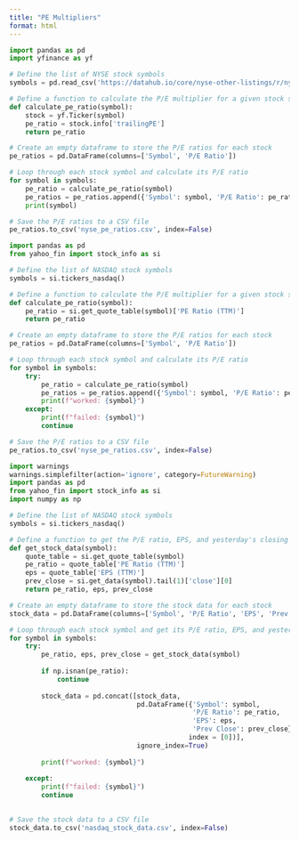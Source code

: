 ```yaml
---
title: "PE Multipliers"
format: html
---
```


```python
import pandas as pd
import yfinance as yf

# Define the list of NYSE stock symbols
symbols = pd.read_csv('https://datahub.io/core/nyse-other-listings/r/nyse-listed.csv')['ACT Symbol'].tolist()

# Define a function to calculate the P/E multiplier for a given stock symbol
def calculate_pe_ratio(symbol):
    stock = yf.Ticker(symbol)
    pe_ratio = stock.info['trailingPE']
    return pe_ratio

# Create an empty dataframe to store the P/E ratios for each stock
pe_ratios = pd.DataFrame(columns=['Symbol', 'P/E Ratio'])

# Loop through each stock symbol and calculate its P/E ratio
for symbol in symbols:
    pe_ratio = calculate_pe_ratio(symbol)
    pe_ratios = pe_ratios.append({'Symbol': symbol, 'P/E Ratio': pe_ratio}, ignore_index=True)
    print(symbol)

# Save the P/E ratios to a CSV file
pe_ratios.to_csv('nyse_pe_ratios.csv', index=False)

```

```python
import pandas as pd
from yahoo_fin import stock_info as si

# Define the list of NASDAQ stock symbols
symbols = si.tickers_nasdaq()

# Define a function to calculate the P/E multiplier for a given stock symbol
def calculate_pe_ratio(symbol):
    pe_ratio = si.get_quote_table(symbol)['PE Ratio (TTM)']
    return pe_ratio

# Create an empty dataframe to store the P/E ratios for each stock
pe_ratios = pd.DataFrame(columns=['Symbol', 'P/E Ratio'])

# Loop through each stock symbol and calculate its P/E ratio
for symbol in symbols:
    try:
        pe_ratio = calculate_pe_ratio(symbol)
        pe_ratios = pe_ratios.append({'Symbol': symbol, 'P/E Ratio': pe_ratio}, ignore_index=True)
        print(f"worked: {symbol}")
    except:
        print(f"failed: {symbol}")
        continue

# Save the P/E ratios to a CSV file
pe_ratios.to_csv('nyse_pe_ratios.csv', index=False)

```


```python
import warnings
warnings.simplefilter(action='ignore', category=FutureWarning)
import pandas as pd
from yahoo_fin import stock_info as si
import numpy as np

# Define the list of NASDAQ stock symbols
symbols = si.tickers_nasdaq()

# Define a function to get the P/E ratio, EPS, and yesterday's closing price for a given stock symbol
def get_stock_data(symbol):
    quote_table = si.get_quote_table(symbol)
    pe_ratio = quote_table['PE Ratio (TTM)']
    eps = quote_table['EPS (TTM)']
    prev_close = si.get_data(symbol).tail(1)['close'][0]
    return pe_ratio, eps, prev_close

# Create an empty dataframe to store the stock data for each stock
stock_data = pd.DataFrame(columns=['Symbol', 'P/E Ratio', 'EPS', 'Prev Close'])

# Loop through each stock symbol and get its P/E ratio, EPS, and yesterday's closing price
for symbol in symbols:
    try:
        pe_ratio, eps, prev_close = get_stock_data(symbol)
        
        if np.isnan(pe_ratio):
            continue
        
        stock_data = pd.concat([stock_data, 
                                pd.DataFrame({'Symbol': symbol, 
                                              'P/E Ratio': pe_ratio, 
                                              'EPS': eps, 
                                              'Prev Close': prev_close}, 
                                             index = [0])], 
                                ignore_index=True)
        
        print(f"worked: {symbol}")
    
    except:
        print(f"failed: {symbol}")
        continue
    

# Save the stock data to a CSV file
stock_data.to_csv('nasdaq_stock_data.csv', index=False)

```

